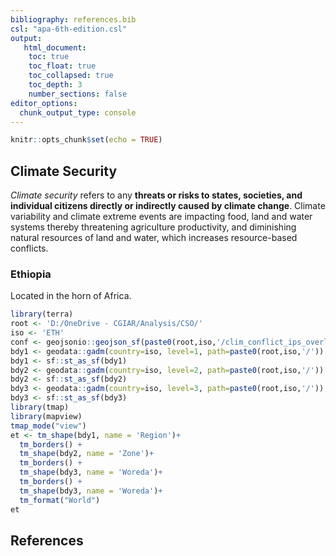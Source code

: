 ```yaml
---
bibliography: references.bib
csl: "apa-6th-edition.csl"
output: 
   html_document:
    toc: true
    toc_float: true
    toc_collapsed: true
    toc_depth: 3
    number_sections: false
editor_options: 
  chunk_output_type: console
---
```


```r
knitr::opts_chunk$set(echo = TRUE)
```

## Climate Security

*Climate security* refers to any **threats or risks to states, societies, and individual citizens directly or indirectly caused by climate change**. Climate variability and climate extreme events are impacting food, land and water systems thereby threatening agriculture productivity, and diminishing natural resources of land and water, which increases resource-based conflicts. 


### Ethiopia

Located in the horn of Africa.

```r
library(terra)
root <- 'D:/OneDrive - CGIAR/Analysis/CSO/'
iso <- 'ETH'
conf <- geojsonio::geojson_sf(paste0(root,iso,'/clim_conflict_ips_overlays.geojson'))
bdy1 <- geodata::gadm(country=iso, level=1, path=paste0(root,iso,'/'))
bdy1 <- sf::st_as_sf(bdy1)
bdy2 <- geodata::gadm(country=iso, level=2, path=paste0(root,iso,'/'))
bdy2 <- sf::st_as_sf(bdy2)
bdy3 <- geodata::gadm(country=iso, level=3, path=paste0(root,iso,'/'))
bdy3 <- sf::st_as_sf(bdy3)
library(tmap)
library(mapview)
tmap_mode("view")
et <- tm_shape(bdy1, name = 'Region')+
  tm_borders() +
  tm_shape(bdy2, name = 'Zone')+
  tm_borders() +
  tm_shape(bdy3, name = 'Woreda')+
  tm_borders() +
  tm_shape(bdy3, name = 'Woreda')+
  tm_format("World")
et 
```



## References

